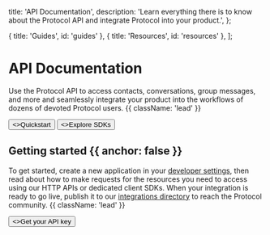 
  title: 'API Documentation',
  description:
    'Learn everything there is to know about the Protocol API and integrate Protocol into your product.',
};

  { title: 'Guides', id: 'guides' },
  { title: 'Resources', id: 'resources' },
];

<HeroPattern />

# API Documentation

Use the Protocol API to access contacts, conversations, group messages, and more and seamlessly integrate your product into the workflows of dozens of devoted Protocol users. {{ className: 'lead' }}

<div className="not-prose mt-6 mb-16 flex gap-3">
  <Button href="/quickstart" arrow="right">
    <>Quickstart</>
  </Button>
  <Button href="/sdks" variant="outline">
    <>Explore SDKs</>
  </Button>
</div>

## Getting started {{ anchor: false }}

To get started, create a new application in your [developer settings](#), then read about how to make requests for the resources you need to access using our HTTP APIs or dedicated client SDKs. When your integration is ready to go live, publish it to our [integrations directory](#) to reach the Protocol community. {{ className: 'lead' }}

<div className="not-prose">
  <Button href="/sdks" variant="text" arrow="right">
    <>Get your API key</>
  </Button>
</div>

<Guides />

<Resources />
